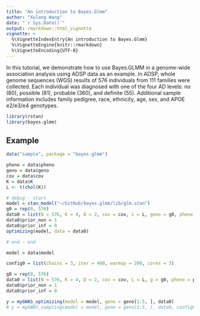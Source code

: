 ```yaml
---
title: "An introduction to Bayes.Glmm"
author: "Xulong Wang"
date: "`r Sys.Date()`"
output: rmarkdown::html_vignette
vignette: >
  %\VignetteIndexEntry{An introduction to Bayes.Glmm}
  %\VignetteEngine{knitr::rmarkdown}
  %\VignetteEncoding{UTF-8}
---
```


In this tutorial, we demonstrate how to use Bayes.GLMM in a genome-wide association analysis using ADSP data as an example. In ADSP, whole genome sequences (WGS) results of 576 individuals from 111 families were collected. Each individual was diagnosed with one of the four AD levels: no (80), possible (81), probable (360), and definite (55). Additional sample information includes family pedigree, race, ethnicity, age, sex, and APOE e2/e3/e4 genotypes.

```r

library(rstan)
library(bayes.glmm)

```

## Example

```r
data("sample", package = "bayes.glmm")

pheno = data$pheno
geno = data$geno
cov = data$cov
K = data$K
L <- t(chol(K))

# debug - start
model = stan_model("~/GitHub/bayes.glmm/lib/glm.stan")
g0 = rep(0, 576)
data0 = list(N = 576, K = 4, D = 2, cov = cov, L = L, geno = g0, pheno = pheno)
data0$prior_non = 1
data0$prior_inf = 0
optimizing(model, data = data0)

# end - end

model = data$model

config0 = list(chains = 3, iter = 400, warmup = 200, cores = 3)

g0 = rep(0, 576)
data0 = list(N = 576, K = 4, D = 2, cov = cov, L = L, g = g0, pheno = pheno)
data0$prior_non = 1
data0$prior_inf = 0

y = myGWAS_optimizing(model = model, geno = geno[1:5, ], data0)
# y = myGWAS_sampling(model = model, geno = geno[1:5, ], data0, config0)

```
